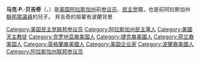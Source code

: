 {{blpunsourced|time=2016-06-10T17:03:55+00:00}}
{{Infobox Senator 
| name= 马克·P.·贝吉奇
| image name= Mark Begich, official Senate photo portrait, 2009.jpg
| jr/sr and state=[[美國|美國]][[阿拉斯加州|阿拉斯加州]][[美國參議院|聯邦參議員]]
| party=[[民主黨_(美國)|民主党]]
| term_start=2009年1月3日
| term_end = 2015年1月3日
|predecessor  = [[泰德·史蒂芬|泰德·史蒂芬]]
|successor    = [[丹·沙利文_(美國政治人物)|丹·沙利文]]
| date of birth={{birth_date_and_age|1962|3|30}}
| place of birth= {{USA}}[[阿拉斯加州|阿拉斯加州]][[安克拉治|安克拉治]]
| date of death=
| place of death=
| spouse= 得伯拉·伯尼托
| religion= [[天主教|天主教]]
}}

'''马克·P.·贝吉奇'''（{{lang-en|Mark P. Begich}}，{{bd|1962年|3月30日|||catIdx=B}}）是[[美国|美国]][[阿拉斯加州|阿拉斯加州]]前[[美国参议院|参议员]]、[[美国民主党|民主党]]籍，也是前阿拉斯加州[[美國眾議院|聯邦眾議員]]{{le|尼克·貝吉奇|Nick Begich}}的兒子。
貝吉奇的祖輩有波蘭背景
{{Authority control}}

{{DEFAULTSORT:Begich, Mark}}
[[Category:美国民主党联邦参议员|Category:美国民主党联邦参议员]]
[[Category:阿拉斯加州民主黨人|Category:阿拉斯加州民主黨人]]
[[Category:美國天主教徒|Category:美國天主教徒]]
[[Category:克罗地亚裔美国人|Category:克罗地亚裔美国人]]
[[Category:捷克裔美國人|Category:捷克裔美國人]]
[[Category:荷兰裔美国人|Category:荷兰裔美国人]]
[[Category:英格蘭裔美國人|Category:英格蘭裔美國人]]
[[Category:美国企业家|Category:美国企业家]]
[[Category:波蘭裔美國人|Category:波蘭裔美國人]]
[[Category:阿拉斯加州联邦参议员|Category:阿拉斯加州联邦参议员]]